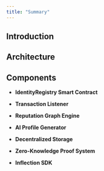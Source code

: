 ```yaml
---
title: "Summary"
---
```


## Introduction

## Architecture

## Components

- **IdentityRegistry Smart Contract**

- **Transaction Listener**

- **Reputation Graph Engine**

- **AI Profile Generator**

- **Decentralized Storage**

- **Zero-Knowledge Proof System**

- **Inflection SDK**